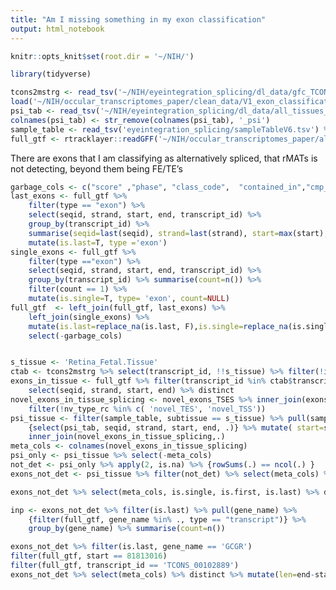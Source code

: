 ```yaml
---
title: "Am I missing something in my exon classification"
output: html_notebook
---
```



```r
knitr::opts_knit$set(root.dir = '~/NIH/')
```

```r
library(tidyverse)

tcons2mstrg <- read_tsv('~/NIH/eyeintegration_splicing/dl_data/gfc_TCONS_to_st_MSTRG.tsv.gz')
load('~/NIH/occular_transcriptomes_paper/clean_data/V1_exon_classification_data.Rdata')
psi_tab <- read_tsv('~/NIH/eyeintegration_splicing/dl_data/all_tissues_psi.tsv.gz')
colnames(psi_tab) <- str_remove(colnames(psi_tab), '_psi')
sample_table <- read_tsv('eyeintegration_splicing/sampleTableV6.tsv') %>% filter(sample %in% colnames(psi_tab))
full_gtf <- rtracklayer::readGFF('~/NIH/occular_transcriptomes_paper/all_tissues.combined.gtf')
```

There are exons that I am classifying as alternatively spliced, that rMATs is not detecting, beyond them being FE/TE's

```r
garbage_cols <- c("score" ,"phase", "class_code",  "contained_in","cmp_ref","cmp_ref_gene") 
last_exons <- full_gtf %>% 
    filter(type == "exon") %>% 
    select(seqid, strand, start, end, transcript_id) %>% 
    group_by(transcript_id) %>% 
    summarise(seqid=last(seqid), strand=last(strand), start=max(start), end=max(end)) %>%
    mutate(is.last=T, type ='exon')
single_exons <- full_gtf %>% 
    filter(type =="exon") %>% 
    select(seqid, strand, start, end, transcript_id) %>% 
    group_by(transcript_id) %>% summarise(count=n()) %>% 
    filter(count == 1) %>% 
    mutate(is.single=T, type= 'exon', count=NULL)
full_gtf  <- left_join(full_gtf, last_exons) %>% 
    left_join(single_exons) %>%
    mutate(is.last=replace_na(is.last, F),is.single=replace_na(is.single, F), is.first = exon_number == 1) %>%
    select(-garbage_cols)



```






```r
s_tissue <- 'Retina_Fetal.Tissue'
ctab <- tcons2mstrg %>% select(transcript_id, !!s_tissue) %>% filter(!is.na(.[,s_tissue]))
exons_in_tissue <- full_gtf %>% filter(transcript_id %in% ctab$transcript_id) %>% 
    select(seqid, strand, start, end) %>% distinct
novel_exons_in_tissue_splicing <- novel_exons_TSES %>% inner_join(exons_in_tissue) %>% 
    filter(!nv_type_rc %in% c( 'novel_TES', 'novel_TSS'))
psi_tissue <- filter(sample_table, subtissue == s_tissue) %>% pull(sample) %>% 
    {select(psi_tab, seqid, strand, start, end, .)} %>% mutate( start=start+1) %>% 
    inner_join(novel_exons_in_tissue_splicing,.)
meta_cols <- colnames(novel_exons_in_tissue_splicing)
psi_only <- psi_tissue %>% select(-meta_cols)
not_det <- psi_only %>% apply(2, is.na) %>% {rowSums(.) == ncol(.) }
exons_not_det <- psi_tissue %>% filter(not_det) %>% select(meta_cols) %>% inner_join(novel_exons_TSES) %>% inner_join(full_gtf) 
```


```r
exons_not_det %>% select(meta_cols, is.single, is.first, is.last) %>% distinct %>% select(contains('is.')) %>% apply(2,sum, na.rm=T)

inp <- exons_not_det %>% filter(is.last) %>% pull(gene_name) %>% 
    {filter(full_gtf, gene_name %in% ., type == "transcript")} %>% 
    group_by(gene_name) %>% summarise(count=n())

exons_not_det %>% filter(is.last, gene_name == 'GCGR')
filter(full_gtf, start == 81813016)
filter(full_gtf, transcript_id == 'TCONS_00102889')
exons_not_det %>% select(meta_cols) %>% distinct %>% mutate(len=end-start) %>% {quantile(.$len, seq(0,1,.1))}

```





